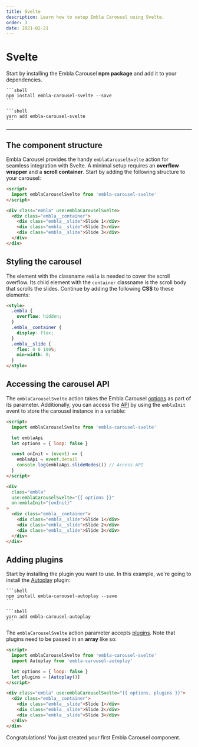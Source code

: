 ```yaml
---
title: Svelte
description: Learn how to setup Embla Carousel using Svelte.
order: 3
date: 2021-02-21
---
```



# Svelte

Start by installing the Embla Carousel **npm package** and add it to your dependencies.

<Tabs groupId="package-manager">
  <TabsItem label="npm" value="npm">

    ```shell
    npm install embla-carousel-svelte --save
    ```

  </TabsItem>
  <TabsItem label="yarn" value="yarn">

    ```shell
    yarn add embla-carousel-svelte
    ```

  </TabsItem>
</Tabs>

---

## The component structure

Embla Carousel provides the handy `emblaCarouselSvelte` action for seamless integration with Svelte. A minimal setup requires an **overflow wrapper** and a **scroll container**. Start by adding the following structure to your carousel:

```html
<script>
  import emblaCarouselSvelte from 'embla-carousel-svelte'
</script>

<div class="embla" use:emblaCarouselSvelte>
  <div class="embla__container">
    <div class="embla__slide">Slide 1</div>
    <div class="embla__slide">Slide 2</div>
    <div class="embla__slide">Slide 3</div>
  </div>
</div>
```

## Styling the carousel

The element with the classname `embla` is needed to cover the scroll overflow. Its child element with the `container` classname is the scroll body that scrolls the slides. Continue by adding the following **CSS** to these elements:

```html
<style>
  .embla {
    overflow: hidden;
  }
  .embla__container {
    display: flex;
  }
  .embla__slide {
    flex: 0 0 100%;
    min-width: 0;
  }
</style>
```

## Accessing the carousel API

The `emblaCarouselSvelte` action takes the Embla Carousel [options](/api/options/) as part of its parameter. Additionally, you can access the [API](/api/) by using the `emblaInit` event to store the carousel instance in a variable:

```html highlight={5,7-10,15-16}
<script>
  import emblaCarouselSvelte from 'embla-carousel-svelte'

  let emblaApi
  let options = { loop: false }

  const onInit = (event) => {
    emblaApi = event.detail
    console.log(emblaApi.slideNodes()) // Access API
  }
</script>

<div
  class="embla"
  use:emblaCarouselSvelte="{{ options }}"
  on:emblaInit="{onInit}"
>
  <div class="embla__container">
    <div class="embla__slide">Slide 1</div>
    <div class="embla__slide">Slide 2</div>
    <div class="embla__slide">Slide 3</div>
  </div>
</div>
```

## Adding plugins

Start by installing the plugin you want to use. In this example, we're going to install the [Autoplay](/plugins/autoplay/) plugin:

<Tabs groupId="package-manager">
  <TabsItem label="npm" value="npm">

    ```shell
    npm install embla-carousel-autoplay --save
    ```

  </TabsItem>
  <TabsItem label="yarn" value="yarn">

    ```shell
    yarn add embla-carousel-autoplay
    ```

  </TabsItem>
</Tabs>

The `emblaCarouselSvelte` action parameter accepts [plugins](/plugins/). Note that plugins need to be passed in an **array** like so:

```html highlight={3,6,9}
<script>
  import emblaCarouselSvelte from 'embla-carousel-svelte'
  import Autoplay from 'embla-carousel-autoplay'

  let options = { loop: false }
  let plugins = [Autoplay()]
</script>

<div class="embla" use:emblaCarouselSvelte="{{ options, plugins }}">
  <div class="embla__container">
    <div class="embla__slide">Slide 1</div>
    <div class="embla__slide">Slide 2</div>
    <div class="embla__slide">Slide 3</div>
  </div>
</div>
```

Congratulations! You just created your first Embla Carousel component.
